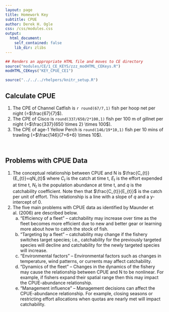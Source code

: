 ```yaml
---
layout: page
title: Homework Key
subtitle: CPUE
author: Derek H. Ogle
css: /css/modules.css
output:
  html_document:
    self_contained: false
    lib_dir: zlibs
---
```


```r
## Renders an appropriate HTML file and moves to CE directory
source("modules/CE/1_CE_KEYS/zzz_modHTML_CEKeys.R")
modHTML_CEKeys("KEY_CPUE_CE1")
```

```r
source("../../../rhelpers/knitr_setup.R")
```

## Calculate CPUE
1. The CPE of Channel Catfish is `r round(67/7,1)` fish per hoop net per night (=$\frac{67}{7}$).
1. The CPE of Cisco is `round(337/650/2*100,1)` fish per 100 m of gillnet per night (=$\frac{337}{650 \times 2} \times 100$).
1. The CPE of age-1 Yellow Perch is `round(146/19*10,1)` fish per 10 mins of trawling (=$\frac{146}{7+6+6} \times 10$).

&nbsp;

## Problems with CPUE Data
1. The conceptual relationship between CPUE and N is $\frac{C_{t}}{E_{t}}=qN_{t}$ where $C_{t}$ is the catch at time t, $E_{t}$ is the effort expended at time t, $N_{t}$ is the population abundance at time t, and $q$ is the catchability coefficient. Note then that $\frac{C_{t}}{E_{t}}$ is the catch per unit of effort. This relationship is a line with a slope of $q$ and a y-intercept of 0.
1. The five main problems with CPUE data as identified by Maunder et al. (2006) are described below.
    a. "Efficiency of a fleet" -- catchability may increase over time as the fleet becomes more efficient due to new and better gear or learning more about how to catch the stock of fish.
    a. "Targeting by a fleet" -- catchability may change if the fishery switches target species; i.e., catchability for the previously targeted species will decline and catchability for the newly targeted species will increase.
    a. "Environmental factors" -- Environmental factors such as changes in temperature, wind patterns, or currents may affect catchability.
    a. "Dynamics of the fleet" -- Changes in the dynamics of the fishery may cause the relationship between CPUE and N to be nonlinear. For example, if fishers expand their spatial range then this may impact the CPUE-abundance relationship.
    a. "Management influence" -- Management decisions can affect the CPUE-abundance relationship. For example, closing seasons or restricting effort allocations when quotas are nearly met will impact catchability.
